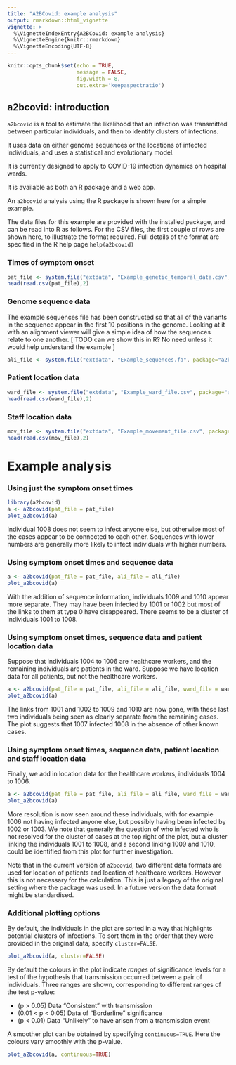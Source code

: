 ```yaml
---
title: "A2BCovid: example analysis"
output: rmarkdown::html_vignette
vignette: >
  %\VignetteIndexEntry{A2BCovid: example analysis}
  %\VignetteEngine{knitr::rmarkdown}
  %\VignetteEncoding{UTF-8}
---
```


```r
knitr::opts_chunk$set(echo = TRUE,
                      message = FALSE,
                      fig.width = 8,
                      out.extra='keepaspectratio')
```

## a2bcovid: introduction

`a2bcovid` is a tool to estimate the likelihood that an infection was transmitted between particular individuals, and then to identify clusters of infections.   

It uses data on either genome sequences or the locations of infected individuals, and uses a statistical and evolutionary model.

It is currently designed to apply to COVID-19 infection dynamics on hospital wards.

It is available as both an R package and a web app. 
 
An `a2bcovid` analysis using the R package is shown here for a simple example.

The data files for this example are provided with the installed package, and can be read into R as follows.  For the CSV files, the first couple of rows are shown here, to illustrate the format required.  Full details of the format are specified in the R help page `help(a2bcovid)`

### Times of symptom onset 
```r
pat_file <- system.file("extdata", "Example_genetic_temporal_data.csv", package="a2bcovid")
head(read.csv(pat_file),2)
```

### Genome sequence data
The example sequences file has been constructed so that all of the variants in the sequence appear in the first 10 positions in the genome.  Looking at it with an alignment viewer will give a simple idea of how the sequences relate to one another.    [ TODO can we show this in R?  No need unless it would help understand the example ]  

```r
ali_file <- system.file("extdata", "Example_sequences.fa", package="a2bcovid")
```

### Patient location data
```r
ward_file <- system.file("extdata", "Example_ward_file.csv", package="a2bcovid")
head(read.csv(ward_file),2)
```

### Staff location data
```r
mov_file <- system.file("extdata", "Example_movement_file.csv", package="a2bcovid")
head(read.csv(mov_file),2)
```


# Example analysis 

### Using just the symptom onset times 

```r
library(a2bcovid)
a <- a2bcovid(pat_file = pat_file)
plot_a2bcovid(a)
```

Individual 1008 does not seem to infect anyone else, but otherwise most of the cases appear to be connected to each other.   Sequences with lower numbers are generally more likely to infect individuals with higher numbers.

### Using symptom onset times and sequence data

```r
a <- a2bcovid(pat_file = pat_file, ali_file = ali_file)
plot_a2bcovid(a)
```

With the addition of sequence information, individuals 1009 and 1010 appear more separate.  They may have been infected by 1001 or 1002 but most of the links to them at type 0 have disappeared.   There seems to be a cluster of individuals 1001 to 1008.

### Using symptom onset times, sequence data and patient location data

Suppose that individuals 1004 to 1006 are healthcare workers, and the remaining individuals are patients in the ward.   Suppose we have location data for all patients, but not the healthcare workers.

```r
a <- a2bcovid(pat_file = pat_file, ali_file = ali_file, ward_file = ward_file)
plot_a2bcovid(a)
```

The links from 1001 and 1002 to 1009 and 1010 are now gone, with these last two individuals being seen as clearly separate from the remaining cases.  The plot suggests that 1007 infected 1008 in the absence of other known cases.

### Using symptom onset times, sequence data, patient location and staff location data

Finally, we add in location data for the healthcare workers, individuals 1004 to 1006.  

```r
a <- a2bcovid(pat_file = pat_file, ali_file = ali_file, ward_file = ward_file, mov_file = mov_file)
plot_a2bcovid(a)
```

More resolution is now seen around these individuals, with for example 1006 not having infected anyone else, but possibly having been infected by 1002 or 1003.  We note that generally the question of who infected who is not resolved for the cluster of cases at the top right of the plot, but a cluster linking the individuals 1001 to 1008, and a second linking 1009 and 1010, could be identified from this plot for further investigation.



Note that in the current version of `a2bcovid`, two different data formats are used for location of patients and location of healthcare workers.   However this is not necessary for the calculation.   This is just a legacy of the original setting where the package was used.   In a future version the data format might be standardised. 



### Additional plotting options 

By default, the individuals in the plot are sorted in a way that highlights potential clusters of infections.  To sort them in the order that they were provided in the original data, specify `cluster=FALSE`. 

```r
plot_a2bcovid(a, cluster=FALSE)
```

By default the colours in the plot indicate _ranges_ of significance levels for a test of the hypothesis that transmission occurred between a pair of individuals.  Three ranges are shown, corresponding to different ranges of the test p-value: 

* (p > 0.05) Data "Consistent" with transmission
* (0.01 < p < 0.05) Data of "Borderline" significance
* (p < 0.01) Data "Unlikely" to have arisen from a transmission event

A smoother plot can be obtained by specifying `continuous=TRUE`.  Here the colours vary smoothly with the p-value.

```r
plot_a2bcovid(a, continuous=TRUE)
```


<script>
  var d = document.document.getElementsByTagName("img");
  d.className += " img-responsive";
</script>

